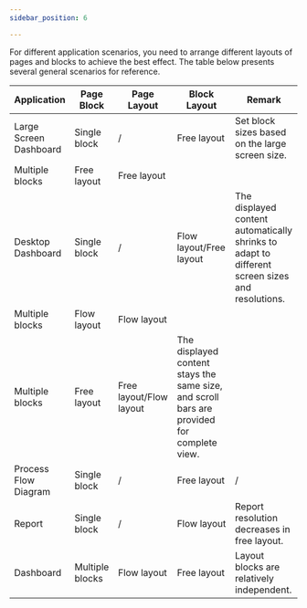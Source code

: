 ```yaml
---
sidebar_position: 6

---
```


For different application scenarios, you need to arrange different layouts of pages and blocks to achieve the best effect. The table below presents several general scenarios for reference.

<table>
        <colgroup>
<col style={{ width: "20%" }} />
<col style={{ width: "20%" }} />
<col style={{ width: "20%" }} />
<col style={{ width: "20%" }} />
<col style={{ width: "20%" }} />
        </colgroup>
        <thead>
<tr>
<th>
  Application
</th>
<th>
  Page Block
</th>
<th>
  Page Layout
</th>
<th>
  Block Layout
</th>
<th>Remark</th>
</tr>
</thead>
<tbody>
<tr>
<td rowSpan={2}>
  Large Screen Dashboard
</td>
<td>
  Single block
</td>
<td>/</td>
<td>
  Free layout
</td>
<td rowSpan={2}>
  Set block sizes based on the large screen size.
</td>
</tr>
<tr>
<td>
  Multiple blocks
</td>
<td>
  Free layout
</td>
<td>
  Free layout
</td>
</tr>
<tr>
<td rowSpan={3}>
  Desktop Dashboard
</td>
<td>
  Single block
</td>
<td>/</td>
<td>
  Flow layout/Free layout
</td>
<td rowSpan={2}>
  The displayed content automatically shrinks to adapt to different
  screen sizes and resolutions.
</td>
</tr>
<tr>
<td>
  Multiple blocks
</td>
<td>
  Flow layout
</td>
<td>
  Flow layout
</td>
</tr>
<tr>
<td>
  Multiple blocks
</td>
<td>
  Free layout
</td>
<td>
  Free layout/Flow layout
</td>
<td>
  The displayed content stays the same size, and scroll bars are
  provided for complete view.
</td>
</tr>
<tr>
<td>
  Process Flow Diagram
</td>
<td>
  Single block
</td>
<td>/</td>
<td>
  Free layout
</td>
<td>/</td>
</tr>
<tr>
<td>
  Report
</td>
<td>
  Single block
</td>
<td>/</td>
<td>
  Flow layout
</td>
<td>
  Report resolution decreases in free layout.
</td>
</tr>
<tr>
<td>
  Dashboard
</td>
<td>
  Multiple blocks
</td>
<td>
  Flow layout
</td>
<td>
  Free layout
</td>
<td>
  Layout blocks are relatively independent.
</td>
</tr>
</tbody>
</table>

